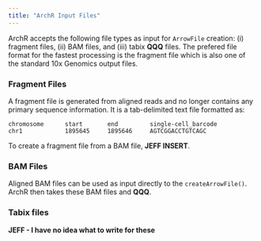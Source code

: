 ```yaml
---
title: "ArchR Input Files"
---
```


ArchR accepts the following file types as input for `ArrowFile` creation: (i) fragment files, (ii) BAM files, and (iii) tabix __QQQ__ files. The prefered file format for the fastest processing is the fragment file which is also one of the standard 10x Genomics output files.


### Fragment Files
A fragment file is generated from aligned reads and no longer contains any primary sequence information. It is a tab-delimited text file formatted as:
```
chromosome		start		end			single-cell_barcode
chr1			1895645		1895646		AGTCGGACCTGTCAGC
```

To create a fragment file from a BAM file, __JEFF INSERT__.


### BAM Files

Aligned BAM files can be used as input directly to the `createArrowFile()`. ArchR then takes these BAM files and __QQQ__.

### Tabix files

__JEFF - I have no idea what to write for these__

